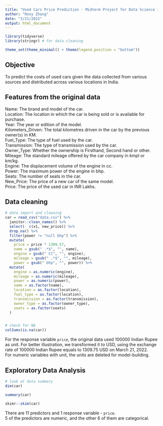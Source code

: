 ```yaml
---
title: "Used Cars Price Prediction - Midterm Project for Data Science II"
author: "Roxy Zhang"
date: "3/21/2022"
output: html_document
---
```


```r
library(tidyverse)
library(stringr) # for data cleaning

theme_set(theme_minimal() + theme(legend.position = "bottom"))
```


## Objective
To predict the costs of used cars given the data collected from various sources and distributed across various locations in India.


## Features from the original data
Name: The brand and model of the car.  
Location: The location in which the car is being sold or is available for purchase.  
Year: The year or edition of the model.  
Kilometers_Driven: The total kilometres driven in the car by the previous owner(s) in KM.  
Fuel_Type: The type of fuel used by the car.  
Transmission: The type of transmission used by the car.  
Owner_Type: Whether the ownership is Firsthand, Second hand or other.  
Mileage: The standard mileage offered by the car company in kmpl or km/kg.  
Engine: The displacement volume of the engine in cc.  
Power: The maximum power of the engine in bhp.  
Seats: The number of seats in the car.  
New_Price: The price of a new car of the same model.  
Price: The price of the used car in INR Lakhs.  


## Data cleaning

```r
# data import and cleaning
car = read_csv("data.csv") %>% 
  janitor::clean_names() %>% 
  select(- c(x1, new_price)) %>% 
  drop_na() %>% 
  filter(power != "null bhp") %>% 
  mutate(
    price = price * 1309.57,
    name = gsub(" .*$", "", name),
    engine = gsub(" CC", "", engine),
    mileage = gsub(" .*$", "", mileage),
    power = gsub(" bhp", "", power)) %>% 
  mutate(
    engine = as.numeric(engine),
    mileage = as.numeric(mileage),
    power = as.numeric(power),
    name = as.factor(name),
    location = as.factor(location),
    fuel_type = as.factor(location),
    transmission = as.factor(transmission),
    owner_type = as.factor(owner_type),
    seats = as.factor(seats)
  )


# check for NA
colSums(is.na(car))
```

For the response variable `price`, the original data used 100000 Indian Rupee as unit. For better illustration, we transformed it to USD, using the exchange rate of 100000 Indian Rupee equals to 1309.75 USD on March 21, 2022.  
For numeric variables with unit, the units are deleted for model-building.


## Exploratory Data Analysis

```r
# look at data summary
dim(car)

summary(car)

skimr::skim(car)
```

There are 11 predictors and 1 response variable - `price`.  
5 of the predictors are numeric, and the other 6 of them are categorical.

```r

```

